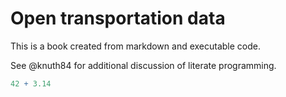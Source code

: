 # Open transportation data

This is a book created from markdown and executable code.

See @knuth84 for additional discussion of literate programming.

```r
42 + 3.14
```
